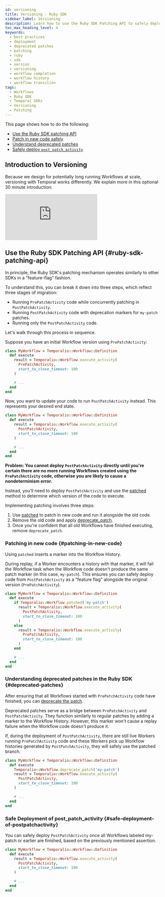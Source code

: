 ```yaml
---
id: versioning
title: Versioning - Ruby SDK
sidebar_label: Versioning
description: Learn how to use the Ruby SDK Patching API to safely deploy new code versions, handle deprecated patches, and manage Workflow activities using Temporal for long-running tasks.
toc_max_heading_level: 4
keywords:
  - best practices
  - deployment
  - deprecated patches
  - patching
  - ruby
  - sdk
  - version
  - versioning
  - workflow completion
  - workflow history
  - workflow transition
tags:
  - Workflows
  - Ruby SDK
  - Temporal SDKs
  - Versioning
  - Patching
---
```


This page shows how to do the following:

- [Use the Ruby SDK patching API](#ruby-sdk-patching-api)
- [Patch in new code safely](#patching-in-new-code)
- [Understand deprecated patches](#deprecated-patches)
- [Safely deploy `post_patch_activity`](#safe-deployment-of-postpatchactivity)

## Introduction to Versioning

Because we design for potentially long running Workflows at scale, versioning with Temporal works differently.
We explain more in this optional 30 minute introduction:

<div style={{ position: "relative", paddingBottom: "56.25%", height: 0 }}>
  <iframe
    src="https://www.youtube.com/embed/kkP899WxgzY?autoplay=0"
    style={{ position: "absolute", top: 0, left: 0, width: "100%", height: "100%" }}
    frameborder="0"
    allow="accelerometer; clipboard-write; encrypted-media; gyroscope; picture-in-picture"
    allowfullscreen>
  </iframe>
</div>

## Use the Ruby SDK Patching API {#ruby-sdk-patching-api}

In principle, the Ruby SDK's patching mechanism operates similarly to other SDKs in a "feature-flag" fashion.

To understand this, you can break it down into three steps, which reflect three stages of migration:

- Running `PrePatchActivity` code while concurrently patching in `PostPatchActivity`.
- Running `PostPatchActivity` code with deprecation markers for `my-patch` patches.
- Running only the `PostPatchActivity` code.

Let's walk through this process in sequence.

Suppose you have an initial Workflow version using `PrePatchActivity`:

```ruby
class MyWorkflow < Temporalio::Workflow::Definition
  def execute
    result = Temporalio::Workflow.execute_activity(
      PrePatchActivity,
      start_to_close_timeout: 100
    )

    # ...
  end
end
```

Now, you want to update your code to run `PostPatchActivity` instead. This represents your desired end state.

```ruby
class MyWorkflow < Temporalio::Workflow::Definition
  def execute
    result = Temporalio::Workflow.execute_activity(
      PostPatchActivity,
      start_to_close_timeout: 100
    )

    # ...
  end
end
```

**Problem: You cannot deploy `PostPatchActivity` directly until you're certain there are no more running Workflows created using the `PrePatchActivity` code, otherwise you are likely to cause a nondeterminism error.**

Instead, you'll need to deploy `PostPatchActivity` and use the [patched](https://ruby.temporal.io/Temporalio/Workflow.html#patched-class_method) method to determine which version of the code to execute.

Implementing patching involves three steps:

1. Use [patched](https://ruby.temporal.io/Temporalio/Workflow.html#patched-class_method) to patch in new code and run it alongside the old code.
2. Remove the old code and apply [deprecate_patch](https://ruby.temporal.io/Temporalio/Workflow.html#deprecate_patch-class_method).
3. Once you're confident that all old Workflows have finished executing, remove `deprecate_patch`.

### Patching in new code {#patching-in-new-code}

Using `patched` inserts a marker into the Workflow History.

During replay, if a Worker encounters a history with that marker, it will fail the Workflow task when the Workflow code doesn't produce the same patch marker (in this case, `my-patch`). This ensures you can safely deploy code from `PostPatchActivity` as a "feature flag" alongside the original version (`PrePatchActivity`).

```ruby
class MyWorkflow < Temporalio::Workflow::Definition
  def execute
    if Temporalio::Workflow.patched('my-patch')
      result = Temporalio::Workflow.execute_activity(
        PostPatchActivity,
        start_to_close_timeout: 100
      )
    else
      result = Temporalio::Workflow.execute_activity(
        PrePatchActivity,
        start_to_close_timeout: 100
      )
    end

    # ...
  end
end
```

### Understanding deprecated patches in the Ruby SDK {#deprecated-patches}

After ensuring that all Workflows started with `PrePatchActivity` code have finished, you can [deprecate the patch](https://ruby.temporal.io/Temporalio/Workflow.html#deprecate_patch-class_method).

Deprecated patches serve as a bridge between `PrePatchActivity` and `PostPatchActivity`. They function similarly to regular patches by adding a marker to the Workflow History. However, this marker won't cause a replay failure when the Workflow code doesn't produce it.

If, during the deployment of `PostPatchActivity`, there are still live Workers running `PrePatchActivity` code and these Workers pick up Workflow histories generated by `PostPatchActivity`, they will safely use the patched branch.

```ruby
class MyWorkflow < Temporalio::Workflow::Definition
  def execute
    Temporalio::Workflow.deprecate_patch('my-patch')
    result = Temporalio::Workflow.execute_activity(
      PostPatchActivity,
      start_to_close_timeout: 100
    )

    # ...
  end
end
```

### Safe Deployment of post_patch_activity {#safe-deployment-of-postpatchactivity}

You can safely deploy `PostPatchActivity` once all Workflows labeled my-patch or earlier are finished, based on the previously mentioned assertion.

```ruby
class MyWorkflow < Temporalio::Workflow::Definition
  def execute
    result = Temporalio::Workflow.execute_activity(
      PostPatchActivity,
      start_to_close_timeout: 100
    )

    # ...
  end
end
```
